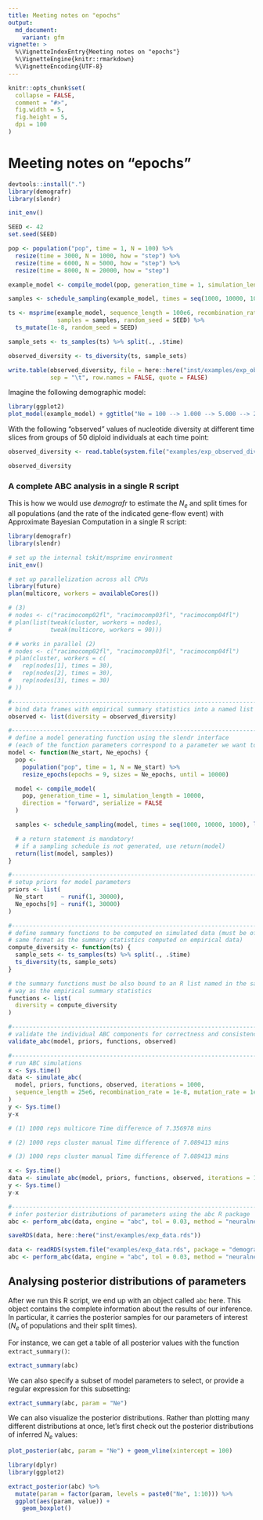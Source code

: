 ```yaml
---
title: Meeting notes on "epochs"
output:
  md_document:
    variant: gfm
vignette: >
  %\VignetteIndexEntry{Meeting notes on "epochs"}
  %\VignetteEngine{knitr::rmarkdown}
  %\VignetteEncoding{UTF-8}
---
```


```r
knitr::opts_chunk$set(
  collapse = FALSE,
  comment = "#>",
  fig.width = 5,
  fig.height = 5,
  dpi = 100
)
```

# Meeting notes on "epochs"

```r
devtools::install(".")
library(demografr)
library(slendr)

init_env()

SEED <- 42
set.seed(SEED)
```

```r
pop <- population("pop", time = 1, N = 100) %>%
  resize(time = 3000, N = 1000, how = "step") %>%
  resize(time = 6000, N = 5000, how = "step") %>%
  resize(time = 8000, N = 20000, how = "step")

example_model <- compile_model(pop, generation_time = 1, simulation_length = 10000)

samples <- schedule_sampling(example_model, times = seq(1000, 10000, 1000), list(pop, 50))

ts <- msprime(example_model, sequence_length = 100e6, recombination_rate = 1e-8,
              samples = samples, random_seed = SEED) %>%
  ts_mutate(1e-8, random_seed = SEED)

sample_sets <- ts_samples(ts) %>% split(., .$time)

observed_diversity <- ts_diversity(ts, sample_sets)

write.table(observed_diversity, file = here::here("inst/examples/exp_observed_diversity.tsv"),
            sep = "\t", row.names = FALSE, quote = FALSE)
```

Imagine the following demographic model:

```r
library(ggplot2)
plot_model(example_model) + ggtitle("Ne = 100 --> 1.000 --> 5.000 --> 20.000")
```

With the following "observed" values of nucleotide diversity at different time slices from groups of 50 diploid individuals at each time point:

```r
observed_diversity <- read.table(system.file("examples/exp_observed_diversity.tsv", package = "demografr"), header = TRUE) %>% dplyr::rename(time = set)
```

```r
observed_diversity
```

### A complete ABC analysis in a single R script

This is how we would use _demografr_ to estimate the $N_e$ and split times for all populations (and the rate of the indicated gene-flow event) with Approximate Bayesian Computation in a single R script:

```r
library(demografr)
library(slendr)

# set up the internal tskit/msprime environment
init_env()

# set up parallelization across all CPUs
library(future)
plan(multicore, workers = availableCores())

# (3)
# nodes <- c("racimocomp02fl", "racimocomp03fl", "racimocomp04fl")
# plan(list(tweak(cluster, workers = nodes),
#           tweak(multicore, workers = 90)))

# # works in parallel (2)
# nodes <- c("racimocomp02fl", "racimocomp03fl", "racimocomp04fl")
# plan(cluster, workers = c(
#   rep(nodes[1], times = 30),
#   rep(nodes[2], times = 30),
#   rep(nodes[3], times = 30)
# ))

#--------------------------------------------------------------------------------
# bind data frames with empirical summary statistics into a named list
observed <- list(diversity = observed_diversity)

#--------------------------------------------------------------------------------
# define a model generating function using the slendr interface
# (each of the function parameters correspond to a parameter we want to infer)
model <- function(Ne_start, Ne_epochs) {
  pop <-
    population("pop", time = 1, N = Ne_start) %>%
    resize_epochs(epochs = 9, sizes = Ne_epochs, until = 10000)

  model <- compile_model(
    pop, generation_time = 1, simulation_length = 10000,
    direction = "forward", serialize = FALSE
  )

  samples <- schedule_sampling(model, times = seq(1000, 10000, 1000), list(pop, 50))

  # a return statement is mandatory!
  # if a sampling schedule is not generated, use return(model)
  return(list(model, samples))
}

#--------------------------------------------------------------------------------
# setup priors for model parameters
priors <- list(
  Ne_start     ~ runif(1, 30000),
  Ne_epochs[9] ~ runif(1, 30000)
)

#--------------------------------------------------------------------------------
# define summary functions to be computed on simulated data (must be of the
# same format as the summary statistics computed on empirical data)
compute_diversity <- function(ts) {
  sample_sets <- ts_samples(ts) %>% split(., .$time)
  ts_diversity(ts, sample_sets)
}

# the summary functions must be also bound to an R list named in the same
# way as the empirical summary statistics
functions <- list(
  diversity = compute_diversity
)

#--------------------------------------------------------------------------------
# validate the individual ABC components for correctness and consistency
validate_abc(model, priors, functions, observed)

#--------------------------------------------------------------------------------
# run ABC simulations
x <- Sys.time()
data <- simulate_abc(
  model, priors, functions, observed, iterations = 1000,
  sequence_length = 25e6, recombination_rate = 1e-8, mutation_rate = 1e-8
)
y <- Sys.time()
y-x

# (1) 1000 reps multicore Time difference of 7.356978 mins

# (2) 1000 reps cluster manual Time difference of 7.089413 mins

# (3) 1000 reps cluster manual Time difference of 7.089413 mins

x <- Sys.time()
data <- simulate_abc(model, priors, functions, observed, iterations = 100, sequence_length = 25e6, recombination_rate = 1e-8, mutation_rate = 1e-8, debug=T)
y <- Sys.time()
y-x

#--------------------------------------------------------------------------------
# infer posterior distributions of parameters using the abc R package
abc <- perform_abc(data, engine = "abc", tol = 0.03, method = "neuralnet")
```

```r
saveRDS(data, here::here("inst/examples/exp_data.rds"))
```

```r
data <- readRDS(system.file("examples/exp_data.rds", package = "demografr"))
abc <- perform_abc(data, engine = "abc", tol = 0.03, method = "neuralnet")
```

## Analysing posterior distributions of parameters

After we run this R script, we end up with an object called `abc` here. This object contains the complete information about the results of our inference. In particular, it carries the posterior samples for our parameters of interest ($N_e$ of populations and their split times).

For instance, we can get a table of all posterior values with the function `extract_summary()`:

```r
extract_summary(abc)
```

We can also specify a subset of model parameters to select, or provide a regular expression for this subsetting:

```r
extract_summary(abc, param = "Ne")
```

We can also visualize the posterior distributions. Rather than plotting many different distributions at once, let's first check out the posterior distributions of inferred $N_e$ values:

```r
plot_posterior(abc, param = "Ne") + geom_vline(xintercept = 100)
```

```r
library(dplyr)
library(ggplot2)

extract_posterior(abc) %>%
  mutate(param = factor(param, levels = paste0("Ne", 1:10))) %>%
  ggplot(aes(param, value)) +
    geom_boxplot()
```